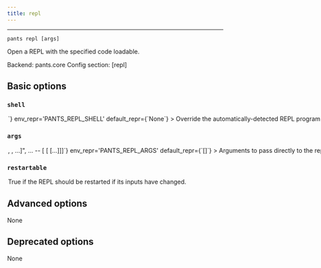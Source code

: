 ```yaml
---
title: repl
---
```



---

```
pants repl [args]
```

Open a REPL with the specified code loadable.

Backend: <span className="color--primary">pants.core</span>
Config section: <span className="color--primary">[repl]</span>

<span className={styles.options}>

## Basic options

### `shell`

<Option
  cli_repr={`--repl-shell=<str>`}
  env_repr='PANTS_REPL_SHELL'
  default_repr={`None`}
>

Override the automatically-detected REPL program for the target(s) specified.

</Option>

### `args`

<Option
  cli_repr={`--repl-args="[<shell_str>, <shell_str>, ...]", ... -- [<shell_str> [<shell_str> [...]]]`}
  env_repr='PANTS_REPL_ARGS'
  default_repr={`[]`}
>

Arguments to pass directly to the repl program, e.g. `--repl-args='-i helloworld/main.py'`.

Currently supported only for the ipython shell.

</Option>

### `restartable`

<Option
  cli_repr={`--[no-]repl-restartable`}
  env_repr='PANTS_REPL_RESTARTABLE'
  default_repr={`False`}
>

True if the REPL should be restarted if its inputs have changed.

</Option>

## Advanced options

None

## Deprecated options

None

</span>
